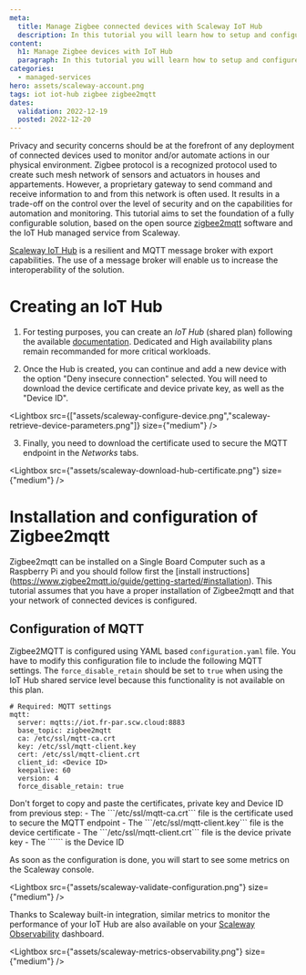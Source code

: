 ```yaml
---
meta:
  title: Manage Zigbee connected devices with Scaleway IoT Hub
  description: In this tutorial you will learn how to setup and configure Zigbee2mqtt with Scaleway IoT Hub.
content:
  h1: Manage Zigbee devices with IoT Hub
  paragraph: In this tutorial you will learn how to setup and configure Zigbee2mqtt with Scaleway IoT Hub.
categories:
  - managed-services
hero: assets/scaleway-account.png
tags: iot iot-hub zigbee zigbee2mqtt
dates:
  validation: 2022-12-19
  posted: 2022-12-20
---
```


Privacy and security concerns should be at the forefront of any deployment of connected devices used to monitor and/or automate actions in our physical environment. Zigbee protocol is a recognized protocol used to create such mesh network of sensors and actuators in houses and appartements. However, a proprietary gateway to send command and receive information to and from this network is often used. It results in a trade-off on the control over the level of security and on the capabilities for automation and monitoring. This tutorial aims to set the foundation of a fully configurable solution, based on the open source [zigbee2mqtt](https://github.com/Koenkk/zigbee2mqtt) software and the IoT Hub managed service from Scaleway.

[Scaleway IoT Hub](../../managed-services/iot-hub/concepts#iot-hub) is a resilient and MQTT message broker with export capabilities. The use of a message broker will enable us to increase the interoperability of the solution.

# Creating an IoT Hub

1. For testing purposes, you can create an *IoT Hub* (shared plan) following the available [documentation](../../managed-services/iot-hub/quickstart). Dedicated and High availability plans remain recommanded for more critical workloads.

2. Once the Hub is created, you can continue and add a new device with the option "Deny insecure connection" selected. You will need to download <Icon name="download" /> the device certificate and device private key, as well as <Icon name="copy" /> the "Device ID".

  <Lightbox src={["assets/scaleway-configure-device.png","scaleway-retrieve-device-parameters.png"]} size={"medium"} />

3. Finally, you need to download <Icon name="download" /> the certificate used to secure the MQTT endpoint in the *Networks* tabs.

  <Lightbox src={"assets/scaleway-download-hub-certificate.png"} size={"medium"} />

# Installation and configuration of Zigbee2mqtt

Zigbee2mqtt can be installed on a Single Board Computer such as a Raspberry Pi and you should follow first the [install instructions] (https://www.zigbee2mqtt.io/guide/getting-started/#installation). This tutorial assumes that you have a proper installation of Zigbee2mqtt and that your network of connected devices is configured.

## Configuration of MQTT

Zigbee2MQTT is configured using YAML based ```configuration.yaml``` file. You have to modify this configuration file to include the following MQTT settings.
The ```force_disable_retain``` should be set to ```true``` when using the IoT Hub shared service level because this functionality is not available on this plan.

```
# Required: MQTT settings
mqtt:
  server: mqtts://iot.fr-par.scw.cloud:8883
  base_topic: zigbee2mqtt
  ca: /etc/ssl/mqtt-ca.crt
  key: /etc/ssl/mqtt-client.key
  cert: /etc/ssl/mqtt-client.crt
  client_id: <Device ID>
  keepalive: 60
  version: 4
  force_disable_retain: true
```

<Message type="note">
Don't forget to copy and paste the certificates, private key and Device ID from previous step:
  - The ```/etc/ssl/mqtt-ca.crt``` file is the certificate used to secure the MQTT endpoint
  - The ```/etc/ssl/mqtt-client.key``` file is the device certificate
  - The ```/etc/ssl/mqtt-client.crt``` file is the device private key
  - The ```<Device ID>``` is the Device ID
</Message>

As soon as the configuration is done, you will start to see some metrics on the Scaleway console.

<Lightbox src={"assets/scaleway-validate-configuration.png"} size={"medium"} />

Thanks to Scaleway built-in integration, similar metrics to monitor the performance of your IoT Hub are also available on your [Scaleway Observability](https://www.scaleway.com/en/docs/observability/) dashboard.

<Lightbox src={"assets/scaleway-metrics-observability.png"} size={"medium"} />
